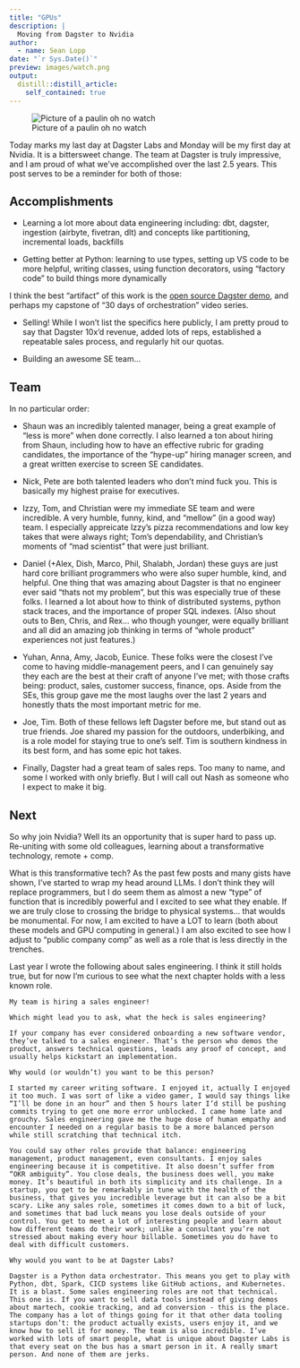 ```yaml
---
title: "GPUs"
description: |
  Moving from Dagster to Nvidia
author:
  - name: Sean Lopp
date: "`r Sys.Date()`"
preview: images/watch.png
output:
  distill::distill_article:
    self_contained: true
---
```


![Picture of a paulin oh no watch](images/watch.png)

Today marks my last day at Dagster Labs and Monday will be my first day at Nvidia. It is a bittersweet change. The team at Dagster is truly impressive, and I am proud of what we've accomplished over the last 2.5 years. This post serves to be a reminder for both of those:

## Accomplishments

- Learning a lot more about data engineering including: dbt, dagster, ingestion (airbyte, fivetran, dlt) and concepts like partitioning, incremental loads, backfills  

- Getting better at Python: learning to use types, setting up VS code to be more helpful, writing classes, using function decorators, using "factory code" to build things more dynamically

I think the best "artifact" of this work is the [open source Dagster demo](https://github.com/dagster-io/hooli-data-eng-pipelines), and perhaps my capstone of "30 days of orchestration" video series.

- Selling! While I won't list the specifics here publicly, I am pretty proud to say that Dagster 10x'd revenue, added lots of reps, established a repeatable sales process, and regularly hit our quotas.

-  Building an awesome SE team...

## Team

In no particular order:

- Shaun was an incredibly talented manager, being a great example of "less is more" when done correctly. I also learned a ton about hiring from Shaun, including how to have an effective rubric for grading candidates, the importance of the "hype-up" hiring manager screen, and a great written exercise to screen SE candidates.

- Nick, Pete are both talented leaders who don't mind fuck you. This is basically my highest praise for executives.

- Izzy, Tom, and Christian were my immediate SE team and were incredible. A very humble, funny, kind, and "mellow" (in a good way) team. I especially appreicate Izzy's pizza recommendations and low key takes that were always right; Tom's dependability, and Christian's moments of "mad scientist" that were just brilliant. 

- Daniel (+Alex, Dish, Marco, Phil, Shalabh, Jordan) these guys are just hard core brilliant programmers who were also super humble, kind, and helpful. One thing that was amazing about Dagster is that no engineer ever said "thats not my problem", but this was especially true of these folks. I learned a lot about how to think of distributed systems, python stack traces, and the importance of proper SQL indexes. (Also shout outs to Ben, Chris, and Rex... who though younger, were equally brilliant and all did an amazing job thinking in terms of "whole product" experiences not just features.)

- Yuhan, Anna, Amy, Jacob, Eunice. These folks were the closest I've come to having middle-management peers, and I can genuinely say they each are the best at their craft of anyone I've met; with those crafts being: product, sales, customer success, finance, ops. Aside from the SEs, this group gave me the most laughs over the last 2 years and honestly thats the most important metric for me.

- Joe, Tim. Both of these fellows left Dagster before me, but stand out as true friends. Joe shared my passion for the outdoors, underbiking, and is a role model for staying true to one's self. Tim is southern kindness in its best form, and has some epic hot takes.

- Finally, Dagster had a great team of sales reps. Too many to name, and some I worked with only briefly. But I will call out Nash as someone who I expect to make it big.

## Next

So why join Nvidia? Well its an opportunity that is super hard to pass up. Re-uniting with some old colleagues, learning about a transformative technology, remote + comp. 

What is this transformative tech? As the past few posts and many gists have shown, I've started to wrap my head around LLMs. I don't think they will replace programmers, but I do seem them as almost a new "type" of function that is incredibly powerful and I excited to see what they enable. If we are truly close to crossing the bridge to physical systems... that woulds be monumental. For now, I am excited to have a LOT to learn (both about these models and GPU computing in general.) I am also excited to see how I adjust to "public company comp" as well as a role that is less directly in the trenches.

Last year I wrote the following about sales engineering. I think it still holds true, but for now I'm curious to see what the next chapter holds with a less known role.

```
My team is hiring a sales engineer!

Which might lead you to ask, what the heck is sales engineering?

If your company has ever considered onboarding a new software vendor, they’ve talked to a sales engineer. That’s the person who demos the product, answers technical questions, leads any proof of concept, and usually helps kickstart an implementation.

Why would (or wouldn’t) you want to be this person?

I started my career writing software. I enjoyed it, actually I enjoyed it too much. I was sort of like a video gamer, I would say things like “I’ll be done in an hour” and then 5 hours later I’d still be pushing commits trying to get one more error unblocked. I came home late and grouchy. Sales engineering gave me the huge dose of human empathy and encounter I needed on a regular basis to be a more balanced person while still scratching that technical itch.

You could say other roles provide that balance: engineering management, product management, even consultants. I enjoy sales engineering because it is competitive. It also doesn’t suffer from “OKR ambiguity”. You close deals, the business does well, you make money. It’s beautiful in both its simplicity and its challenge. In a startup, you get to be remarkably in tune with the health of the business, that gives you incredible leverage but it can also be a bit scary. Like any sales role, sometimes it comes down to a bit of luck, and sometimes that bad luck means you lose deals outside of your control. You get to meet a lot of interesting people and learn about how different teams do their work; unlike a consultant you’re not stressed about making every hour billable. Sometimes you do have to deal with difficult customers. 

Why would you want to be at Dagster Labs?

Dagster is a Python data orchestrator. This means you get to play with Python, dbt, Spark, CICD systems like GitHub actions, and Kubernetes. It is a blast. Some sales engineering roles are not that technical. This one is. If you want to sell data tools instead of giving demos about martech, cookie tracking, and ad conversion - this is the place. The company has a lot of things going for it that other data tooling startups don’t: the product actually exists, users enjoy it, and we know how to sell it for money. The team is also incredible. I’ve worked with lots of smart people, what is unique about Dagster Labs is that every seat on the bus has a smart person in it. A really smart person. And none of them are jerks.
```

